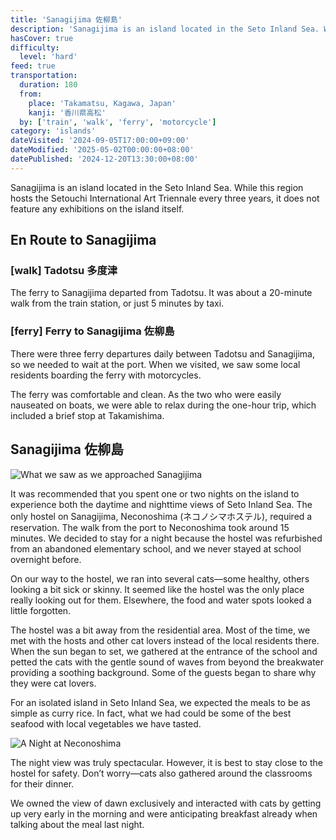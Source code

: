 ```yaml
---
title: 'Sanagijima 佐柳島'
description: 'Sanagijima is an island located in the Seto Inland Sea. While this region hosts the Setouchi International Art Triennale every three years, it does not feature any exhibitions on the island itself.'
hasCover: true
difficulty:
  level: 'hard'
feed: true
transportation:
  duration: 180
  from:
    place: 'Takamatsu, Kagawa, Japan'
    kanji: '香川県高松'
  by: ['train', 'walk', 'ferry', 'motorcycle']
category: 'islands'
dateVisited: '2024-09-05T17:00:00+09:00'
dateModified: '2025-05-02T00:00:00+08:00'
datePublished: '2024-12-20T13:30:00+08:00'
---
```



Sanagijima is an island located in the Seto Inland Sea. While this region hosts the Setouchi International Art Triennale every three years, it does not feature any exhibitions on the island itself.

<Abstract transportation={frontmatter.transportation} />

## En Route to Sanagijima

### [walk] Tadotsu 多度津

The ferry to Sanagijima departed from Tadotsu. It was about a 20-minute walk from the train station, or just 5 minutes by taxi.

### [ferry] Ferry to Sanagijima 佐柳島

There were three ferry departures daily between Tadotsu and Sanagijima, so we needed to wait at the port. When we visited, we saw some local residents boarding the ferry with motorcycles.

The ferry was comfortable and clean. As the two who were easily nauseated on boats, we were able to relax during the one-hour trip, which included a brief stop at Takamishima.

## Sanagijima 佐柳島

![What we saw as we approached Sanagijima](@assets/sanagijima/arriving.jpg)

It was recommended that you spent one or two nights on the island to experience both the daytime and nighttime views of Seto Inland Sea. The only hostel on Sanagijima, Neconoshima (ネコノシマホステル), required a reservation. The walk from the port to Neconoshima took around 15 minutes. We decided to stay for a night because the hostel was refurbished from an abandoned elementary school, and we never stayed at school overnight before.

On our way to the hostel, we ran into several cats—some healthy, others looking a bit sick or skinny. It seemed like the hostel was the only place really looking out for them. Elsewhere, the food and water spots looked a little forgotten.

The hostel was a bit away from the residential area. Most of the time, we met with the hosts and other cat lovers instead of the local residents there. When the sun began to set, we gathered at the entrance of the school and petted the cats with the gentle sound of waves from beyond the breakwater providing a soothing background. Some of the guests began to share why they were cat lovers.

For an isolated island in Seto Inland Sea, we expected the meals to be as simple as curry rice. In fact, what we had could be some of the best seafood with local vegetables we have tasted.

![A Night at Neconoshima](@assets/sanagijima/entrance.jpg)

The night view was truly spectacular. However, it is best to stay close to the hostel for safety. Don’t worry—cats also gathered around the classrooms for their dinner.

We owned the view of dawn exclusively and interacted with cats by getting up very early in the morning and were anticipating breakfast already when talking about the meal last night.
